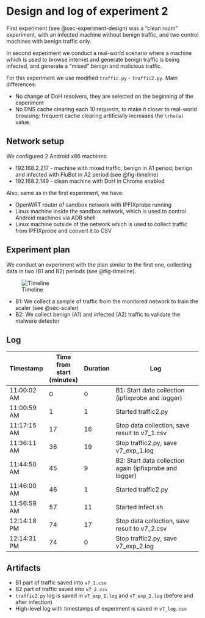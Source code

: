 # Design and log of experiment 2

First experiment (see @sec-experiment-design) was a "clean room" experiment, with an infected machine without benign traffic, and two control machines with benign traffic only.

In second experiment we conduct a real-world scenario where a machine which is used to browse internet and generate benign traffic is being infected, and generate a "mixed" benign and malicious traffic.

For this experiment we use modified `traffic.py` - `traffic2.py`. Main differences:

 - No change of DoH resolvers, they are selected on the beginning of the experiment
 - No DNS cache clearing each 10 requests, to make it closer to real-world browsing: frequent cache clearing artificially increases the `\rho(a)` value.

## Network setup

We configured 2 Android x86 machines:

 - 192.168.2.217 - machine with mixed traffic, benign in A1 period; benign and infected with FluBot in A2 period (see @fig-timeline)
 - 192.168.2.149 - clean machine with DoH in Chrome enabled

Also, same as in the first experiment, we have:

 - OpenWRT router of sandbox network with IPFIXprobe running
 - Linux machine inside the sandbox network, which is used to control Android machines via ADB shell
 - Linux machine outside of the network which is used to collect traffic from IPFIXprobe and convert it to CSV

## Experiment plan

We conduct an experiment with the plan similar to the first one, collecting data in two (B1 and B2) periods (see @fig-timeline).

![Timeline](imgs/timeline.png)

 - B1: We collect a sample of traffic from the monitored network to train the scaler (see @sec-scaler)
 - B2: We collect benign (A1) and infected (A2) traffic to validate the malware detector

## Log

|Timestamp  |Time from start (minutes)|Duration|Log                                                    |
|-----------|--------------|--------|-------------------------------------------------------|
|11:00:02 AM|0             |0       |B1: Start data collection (ipfixprobe and logger)      |
|11:00:59 AM|1             |1       |Started traffic2.py                                    |
|11:17:15 AM|17            |16      |Stop data collection, save result to v7_1.csv          |
|11:36:11 AM|36            |19      |Stop traffic2.py, save v7_exp_1.log                    |
|11:44:50 AM|45            |9       |B2: Start data collection again (ipfixprobe and logger)|
|11:46:00 AM|46            |1       |Started traffic2.py                                    |
|11:56:59 AM|57            |11      |Started infect.sh                                      |
|12:14:18 PM|74            |17      |Stop data collection, save result to v7_2.csv          |
|12:14:31 PM|74            |0       |Stop traffic2.py, save v7_exp_2.log                    |

## Artifacts

 - B1 part of traffic saved into `v7_1.csv`
 - B2 part of traffic saved into `v7_2.csv`
 - `traffic2.py` log is saved in `v7_exp_1.log` and `v7_exp_2.log` (before and after infection)
 - High-level log with timestamps of experiment is saved in `v7_log.csv`

